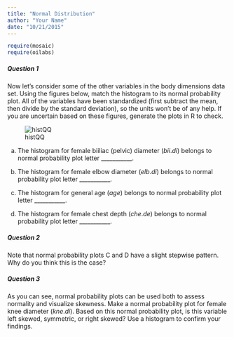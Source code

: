 ```yaml
---
title: "Normal Distribution"
author: "Your Name"
date: "10/21/2015"
---
```


```r
require(mosaic)
require(oilabs)
```

##### Question 1

Now let's consider some of the other variables in the body dimensions data set.  Using the figures below, match the histogram to its normal probability plot.  All of the variables have been standardized (first subtract the mean, then divide by the standard deviation), so the units won't be of any help.  If you are uncertain based on these figures, generate the plots in R to check.

![histQQ](https://raw.githubusercontent.com/beanumber/oiLabs-mosaic/master/normal_distribution/more/histQQmatchgg.png)

a. The histogram for female biiliac (pelvic) diameter ($bii.di$) belongs to normal probability plot letter ___________.

b. The histogram for female elbow diameter ($elb.di$) belongs to normal probability plot letter ___________.

c. The histogram for general age ($age$) belongs to normal probability plot letter ___________.

d. The histogram for female chest depth ($che.de$) belongs to normal probability plot letter ___________.

##### Question 2

Note that normal probability plots C and D have a slight stepwise pattern.  Why do you think this is the case?

##### Question 3

As you can see, normal probability plots can be used both to assess normality and visualize skewness.  Make a normal probability plot for female knee diameter ($kne.di$).  Based on this normal probability plot, is this variable left skewed, symmetric, or right skewed?  Use a histogram to confirm your findings.
